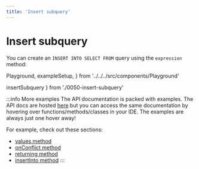 ```yaml
---
title: 'Insert subquery'
---
```


# Insert subquery

You can create an `INSERT INTO SELECT FROM` query using the `expression` method:

  Playground,
  exampleSetup,
} from '../../../src/components/Playground'

  insertSubquery
} from './0050-insert-subquery'

<div style={{ marginBottom: '1em' }}>
  <Playground code={insertSubquery} setupCode={exampleSetup} />
</div>

:::info More examples
The API documentation is packed with examples. The API docs are hosted [here](https://kysely-org.github.io/kysely-apidoc/)
but you can access the same documentation by hovering over functions/methods/classes in your IDE. The examples are always
just one hover away!

For example, check out these sections:
 - [values method](https://kysely-org.github.io/kysely-apidoc/classes/InsertQueryBuilder.html#values)
 - [onConflict method](https://kysely-org.github.io/kysely-apidoc/classes/InsertQueryBuilder.html#onConflict)
 - [returning method](https://kysely-org.github.io/kysely-apidoc/classes/InsertQueryBuilder.html#returning)
 - [insertInto method](https://kysely-org.github.io/kysely-apidoc/classes/Kysely.html#insertInto)
:::